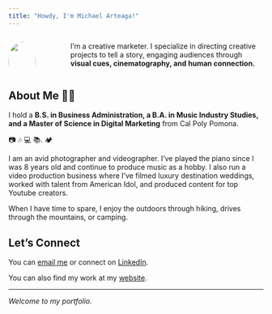 ```yaml
---
title: "Howdy, I'm Michael Arteaga!"
---
```


::::: columns
::: {.column width="30%"}
![](images/headshot.jpg){width="100%" style="border-radius: 50%;"}
:::

::: {.column width="70%" style="padding-left: 3rem;"}
I'm a creative marketer. I specialize in directing creative projects to tell a story, engaging audiences through **visual cues, cinematography, and human connection.**
:::
:::::

## About Me 👋🏽

I hold a **B.S. in Business Administration, a B.A. in Music Industry Studies, and a Master of Science in Digital Marketing** from Cal Poly Pomona.

📷 🎶 💻 📚. 🏕️

I am an avid photographer and videographer. I've played the piano since I was 8 years old and continue to produce music as a hobby. I also run a video production business where I've filmed luxury destination weddings, worked with talent from American Idol, and produced content for top Youtube creators.

When I have time to spare, I enjoy the outdoors through hiking, drives through the mountains, or camping.

## Let's Connect

You can [email me](mailto:mdarteaga@me.com) or connect on [LinkedIn](https://www.linkedin.com/in/mdarteaga/).

You can also find my work at my [website](https://www.mdarteaga.com).

------------------------------------------------------------------------

*Welcome to my portfolio.*

